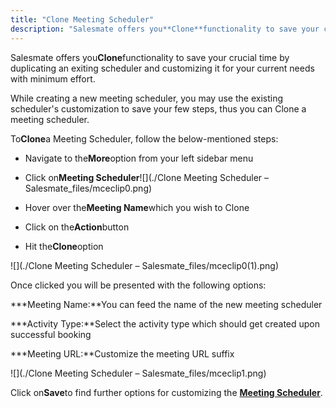 ```yaml
---
title: "Clone Meeting Scheduler"
description: "Salesmate offers you**Clone**functionality to save your crucial time by duplicating an exiting scheduler and customizing it for your current needs wit..."
---
```


Salesmate offers you**Clone**functionality to save your crucial time by duplicating an exiting scheduler and customizing it for your current needs with minimum effort.

While creating a new meeting scheduler, you may use the existing scheduler's customization to save your few steps, thus you can Clone a meeting scheduler.

To**Clone**a Meeting Scheduler, follow the below-mentioned steps:


*   Navigate to the**More**option from your left sidebar menu

*   Click on**Meeting Scheduler**![](./Clone Meeting Scheduler – Salesmate_files/mceclip0.png)


*   Hover over the**Meeting Name**which you wish to Clone

*   Click on the**Action**button

*   Hit the**Clone**option

![](./Clone Meeting Scheduler – Salesmate_files/mceclip0(1).png)

Once clicked you will be presented with the following options:


***Meeting Name:**You can feed the name of the new meeting scheduler

***Activity Type:**Select the activity type which should get created upon successful booking

***Meeting URL:**Customize the meeting URL suffix

![](./Clone Meeting Scheduler – Salesmate_files/mceclip1.png)

Click on**Save**to find further options for customizing the [**Meeting Scheduler**](https://support.salesmate.io/hc/en-us/articles/4405390306189).
